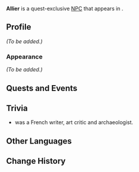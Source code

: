{{Meta
<!-- Remove this template after adding the missing info -->
|missing_NPC_profile  = yes
}}
{{Character Infobox
|type             = Quest NPC
|image            = NPC Allier.png
|realname         = <!-- Optional, if different from in-game name -->
|deceased         = <!-- Past (for deceased prior to events of the game) or free response -->
|region           = Fontaine<!-- Character's home/main nation -->
|location         = Natlan<!-- Nation where you can find the character in the game -->
|affiliation      = 
|title            = 

|ancestry         = <!-- Clan/family -->
|father           = 
|mother           = 
|spouse           = 
|sibling          = 
|child            = 
|relative         = 

|voiceEN          = 
|voiceCN          = 
|voiceJP          = 
|voiceKR          = 
}}
'''Allier''' is a quest-exclusive [[NPC]] that appears in {{Quest|The Truth of the Battle of Seven Colors}}.
<!--
==Location==
{{subst:#tag:gallery|
NPC Location {{subst:#titleparts:{{subst:PAGENAME}}}}.png{{subst:!}}{{subst:#titleparts:{{subst:PAGENAME}}}}'s location
NPC Location {{subst:#titleparts:{{subst:PAGENAME}}}} Context.png{{subst:!}}Additional context
}}
-->
==Profile==
<!--Detailed story/lore information goes here.-->
''(To be added.)''

===Appearance===
<!--Keep appearance section short and concise. Limit to 2 paragraphs with 3-4 sentences each.-->
''(To be added.)''

==Quests and Events==
{{Quests and Events}}
<!--
==Idle Quotes==
{{Dialogue Start}}
:{{DIcon|Idle}} {{Tx}}
::{{A|VO {{subst:#titleparts:{{subst:PAGENAME}}}} 01.ogg}} "{{Tx}}"
{{Dialogue End}}

==Dialogue==
{{Dialogue Start}}
:'''{{subst:#titleparts:{{subst:PAGENAME}}}}:''' 
:{{DIcon}}
{{Dialogue End}}

==Event Dialogue==
===Event Name===
{{Dialogue Start}}
:'''{{subst:#titleparts:{{subst:PAGENAME}}}}:'''
{{Dialogue End}}
-->
==Trivia==
* {{w|Achille Allier}} was a French writer, art critic and archaeologist.

==Other Languages==
{{Other Languages|default_hidden=1
|en       = Allier
|zhs      = 艾列尔
|zhs_rm   = Àiliè'ěr
|zht      = 艾列爾
|zht_rm   = Àiliè'ěr
|ja       = アリエ
|ja_rm    = Arie
|ko       = 알리에
|es       = Allier
|fr       = Allier
|ru       = Алье
|th       = Allier
|vi       = Allier
|de       = Allier
|id       = Allier
|pt       = Allier
|tr       = Allier
|it       = Allier
}}

==Change History==
{{Change History|5.3}}
<!--
==References==
{{Reflist}}
-->
